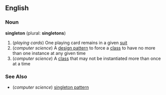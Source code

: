 ==English==
===Noun===

'''singleton''' (plural: '''singletons''')
# (''playing cards'') One playing card remains in a given [[w:Suit (cards)|suit]]
# (''computer science'') A [[w:design pattern (computer science)|design pattern]] to force a [[w:class (computer science)|class]] to have no more than one instance at any given time
# (''computer science'') A [[w:class (computer science)|class]] that may not be instantiated more than once at a time


===See Also===
* (''computer science'') [[w:Singleton pattern|singleton pattern]]